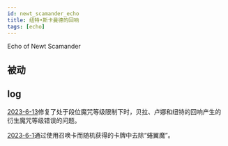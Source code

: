 ```yaml
---
id: newt_scamander_echo
title: 纽特•斯卡曼德的回响
tags: [echo]
---
```


Echo of Newt Scamander

<!--truncate-->


## 被动



## log

[2023-6-13](/blog/230613-update-annc#fix)修复了处于段位魔咒等级限制下时，贝拉、卢娜和纽特的回响产生的衍生魔咒等级错误的问题。

[2023-6-1](/blog/230601-update-annc#adjustment)通过使用召唤卡而随机获得的卡牌中去除“蜷翼魔”。
